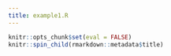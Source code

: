 ```yaml
---
title: example1.R
---
```


```r
knitr::opts_chunk$set(eval = FALSE)
knitr::spin_child(rmarkdown::metadata$title)
```
